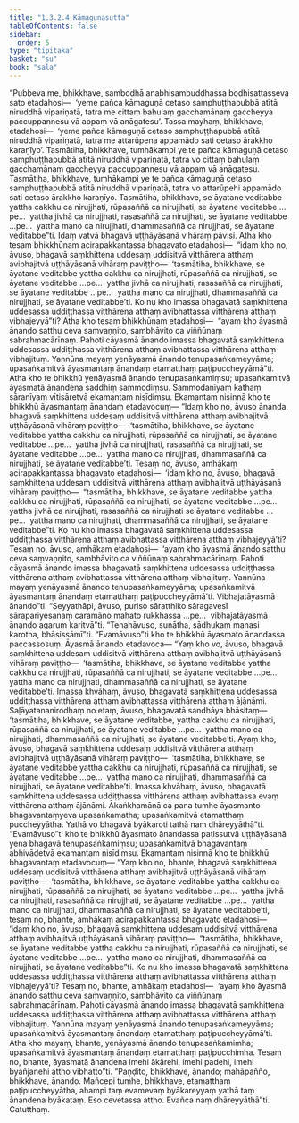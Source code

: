 ```yaml
---
title: "1.3.2.4 Kāmaguṇasutta"
tableOfContents: false
sidebar:
  order: 5
type: "tipitaka"
basket: "su"
book: "sala"
---
```



<DynamicBreadcrumb />

<Division number="117" book="sala" bookNo="13" page="317">

<Paragraph number="637" book="sala">
“Pubbeva me, bhikkhave, sambodhā anabhisambuddhassa bodhisattasseva sato etadahosi—  ‘yeme pañca kāmaguṇā cetaso samphuṭṭhapubbā atītā niruddhā vipariṇatā, tatra me cittaṃ bahulaṃ gacchamānaṃ gaccheyya paccuppannesu vā appaṃ vā anāgatesu’. Tassa mayhaṃ, bhikkhave, etadahosi—  ‘yeme pañca kāmaguṇā cetaso samphuṭṭhapubbā atītā niruddhā vipariṇatā, tatra me attarūpena appamādo sati cetaso ārakkho karaṇīyo’. Tasmātiha, bhikkhave, tumhākampi ye te pañca kāmaguṇā cetaso samphuṭṭhapubbā atītā niruddhā vipariṇatā, tatra vo cittaṃ bahulaṃ gacchamānaṃ gaccheyya paccuppannesu vā appaṃ vā anāgatesu. Tasmātiha, bhikkhave, tumhākampi ye te pañca kāmaguṇā cetaso samphuṭṭhapubbā atītā niruddhā vipariṇatā, tatra vo attarūpehi appamādo sati cetaso ārakkho karaṇīyo. Tasmātiha, bhikkhave, se āyatane veditabbe yattha cakkhu ca nirujjhati, rūpasaññā ca nirujjhati, se āyatane veditabbe …pe…  yattha jivhā ca nirujjhati, rasasaññā ca nirujjhati, se āyatane veditabbe …pe…  yattha mano ca nirujjhati, dhammasaññā ca nirujjhati, se āyatane veditabbe”ti. Idaṃ vatvā bhagavā uṭṭhāyāsanā vihāraṃ pāvisi.
</Paragraph>

<Paragraph number="638" book="sala">
Atha kho tesaṃ bhikkhūnaṃ acirapakkantassa bhagavato etadahosi—  “idaṃ kho no, āvuso, bhagavā saṃkhittena uddesaṃ uddisitvā vitthārena atthaṃ avibhajitvā uṭṭhāyāsanā vihāraṃ paviṭṭho—  ‘tasmātiha, bhikkhave, se āyatane veditabbe yattha cakkhu ca nirujjhati, rūpasaññā ca nirujjhati, se āyatane veditabbe …pe…  yattha jivhā ca nirujjhati, rasasaññā ca nirujjhati, se āyatane veditabbe …pe…  yattha mano ca nirujjhati, dhammasaññā ca nirujjhati, se āyatane veditabbe’ti. Ko nu kho imassa bhagavatā saṃkhittena uddesassa uddiṭṭhassa vitthārena atthaṃ avibhattassa vitthārena atthaṃ vibhajeyyā”ti?
</Paragraph>

<Paragraph number="639" book="sala">
Atha kho tesaṃ bhikkhūnaṃ etadahosi—  “ayaṃ kho āyasmā ānando satthu ceva saṃvaṇṇito, sambhāvito ca viññūnaṃ sabrahmacārīnaṃ. Pahoti cāyasmā ānando imassa bhagavatā saṃkhittena uddesassa uddiṭṭhassa vitthārena atthaṃ avibhattassa vitthārena atthaṃ vibhajituṃ. Yannūna mayaṃ yenāyasmā ānando tenupasaṅkameyyāma; upasaṅkamitvā āyasmantaṃ ānandaṃ etamatthaṃ paṭipuccheyyāmā”ti.
</Paragraph>

<Paragraph number="640" book="sala">
Atha kho te bhikkhū yenāyasmā ānando tenupasaṅkamiṃsu; upasaṅkamitvā āyasmatā ānandena saddhiṃ sammodiṃsu. Sammodanīyaṃ kathaṃ sāraṇīyaṃ vītisāretvā ekamantaṃ nisīdiṃsu. Ekamantaṃ nisinnā kho te bhikkhū āyasmantaṃ ānandaṃ etadavocuṃ—
</Paragraph>

<Paragraph number="641" book="sala">
“Idaṃ kho no, āvuso ānanda, bhagavā saṃkhittena uddesaṃ uddisitvā vitthārena atthaṃ avibhajitvā uṭṭhāyāsanā vihāraṃ paviṭṭho—  ‘tasmātiha, bhikkhave, se āyatane veditabbe yattha cakkhu ca nirujjhati, rūpasaññā ca nirujjhati, se āyatane veditabbe …pe…  yattha jivhā ca nirujjhati, rasasaññā ca nirujjhati, se āyatane veditabbe …pe…  yattha mano ca nirujjhati, dhammasaññā ca nirujjhati, se āyatane veditabbe’ti. Tesaṃ no, āvuso, amhākaṃ acirapakkantassa bhagavato etadahosi—  ‘idaṃ kho no, āvuso, bhagavā saṃkhittena uddesaṃ uddisitvā vitthārena atthaṃ avibhajitvā uṭṭhāyāsanā vihāraṃ paviṭṭho—  “tasmātiha, bhikkhave, se āyatane veditabbe yattha cakkhu ca nirujjhati, rūpasaññā ca nirujjhati, se āyatane veditabbe …pe…  yattha jivhā ca nirujjhati, rasasaññā ca nirujjhati se āyatane veditabbe …pe…  yattha mano ca nirujjhati, dhammasaññā ca nirujjhati, se āyatane veditabbe”ti. Ko nu kho imassa bhagavatā saṃkhittena uddesassa uddiṭṭhassa vitthārena atthaṃ avibhattassa vitthārena atthaṃ vibhajeyyā’ti? Tesaṃ no, āvuso, amhākaṃ etadahosi—  ‘ayaṃ kho āyasmā ānando satthu ceva saṃvaṇṇito, sambhāvito ca viññūnaṃ sabrahmacārīnaṃ. Pahoti cāyasmā ānando imassa bhagavatā saṃkhittena uddesassa uddiṭṭhassa vitthārena atthaṃ avibhattassa vitthārena atthaṃ vibhajituṃ. Yannūna mayaṃ yenāyasmā ānando tenupasaṅkameyyāma; upasaṅkamitvā āyasmantaṃ ānandaṃ etamatthaṃ paṭipuccheyyāmā’ti. Vibhajatāyasmā ānando”ti.
</Paragraph>

<Paragraph number="642" book="sala">
“Seyyathāpi, āvuso, puriso sāratthiko sāragavesī sārapariyesanaṃ caramāno mahato rukkhassa …pe…  vibhajatāyasmā ānando agaruṃ karitvā”ti.
</Paragraph>

<Paragraph number="643" book="sala">
“Tenahāvuso, suṇātha, sādhukaṃ manasi karotha, bhāsissāmī”ti. “Evamāvuso”ti kho te bhikkhū āyasmato ānandassa paccassosuṃ. Āyasmā ānando etadavoca—
</Paragraph>

<Paragraph number="644" book="sala">
“Yaṃ kho vo, āvuso, bhagavā saṃkhittena uddesaṃ uddisitvā vitthārena atthaṃ avibhajitvā uṭṭhāyāsanā vihāraṃ paviṭṭho—  ‘tasmātiha, bhikkhave, se āyatane veditabbe yattha cakkhu ca nirujjhati, rūpasaññā ca nirujjhati, se āyatane veditabbe …pe…  yattha mano ca nirujjhati, dhammasaññā ca nirujjhati, se āyatane veditabbe’ti. Imassa khvāhaṃ, āvuso, bhagavatā saṃkhittena uddesassa uddiṭṭhassa vitthārena atthaṃ avibhattassa vitthārena atthaṃ ājānāmi. Saḷāyatananirodhaṃ no etaṃ, āvuso, bhagavatā sandhāya bhāsitaṃ—  ‘tasmātiha, bhikkhave, se āyatane veditabbe, yattha cakkhu ca nirujjhati, rūpasaññā ca nirujjhati, se āyatane veditabbe …pe…  yattha mano ca nirujjhati, dhammasaññā ca nirujjhati, se āyatane veditabbe’ti. Ayaṃ kho, āvuso, bhagavā saṃkhittena uddesaṃ uddisitvā vitthārena atthaṃ avibhajitvā uṭṭhāyāsanā vihāraṃ paviṭṭho—  ‘tasmātiha, bhikkhave, se āyatane veditabbe yattha cakkhu ca nirujjhati, rūpasaññā ca nirujjhati, se āyatane veditabbe …pe…  yattha mano ca nirujjhati, dhammasaññā ca nirujjhati, se āyatane veditabbe’ti. Imassa khvāhaṃ, āvuso, bhagavatā saṃkhittena uddesassa uddiṭṭhassa vitthārena atthaṃ avibhattassa evaṃ vitthārena atthaṃ ājānāmi. Ākaṅkhamānā ca pana tumhe āyasmanto bhagavantaṃyeva upasaṅkamatha; upasaṅkamitvā etamatthaṃ puccheyyātha. Yathā vo bhagavā byākaroti tathā naṃ dhāreyyāthā”ti.
</Paragraph>

<Paragraph number="645" book="sala">
“Evamāvuso”ti kho te bhikkhū āyasmato ānandassa paṭissutvā uṭṭhāyāsanā yena bhagavā tenupasaṅkamiṃsu; upasaṅkamitvā bhagavantaṃ abhivādetvā ekamantaṃ nisīdiṃsu. Ekamantaṃ nisinnā kho te bhikkhū bhagavantaṃ etadavocuṃ—
</Paragraph>

<Paragraph number="646" book="sala">
“Yaṃ kho no, bhante, bhagavā saṃkhittena uddesaṃ uddisitvā vitthārena atthaṃ avibhajitvā uṭṭhāyāsanā vihāraṃ paviṭṭho—  ‘tasmātiha, bhikkhave, se āyatane veditabbe yattha cakkhu ca nirujjhati, rūpasaññā ca nirujjhati, se āyatane veditabbe …pe…  yattha jivhā ca nirujjhati, rasasaññā ca nirujjhati, se āyatane veditabbe …pe…  yattha mano ca nirujjhati, dhammasaññā ca nirujjhati, se āyatane veditabbe’ti, tesaṃ no, bhante, amhākaṃ acirapakkantassa bhagavato etadahosi—  ‘idaṃ kho no, āvuso, bhagavā saṃkhittena uddesaṃ uddisitvā vitthārena atthaṃ avibhajitvā uṭṭhāyāsanā vihāraṃ paviṭṭho—  “tasmātiha, bhikkhave, se āyatane veditabbe yattha cakkhu ca nirujjhati, rūpasaññā ca nirujjhati, se āyatane veditabbe …pe…  yattha mano ca nirujjhati, dhammasaññā ca nirujjhati, se āyatane veditabbe”ti. Ko nu kho imassa bhagavatā saṃkhittena uddesassa uddiṭṭhassa vitthārena atthaṃ avibhattassa vitthārena atthaṃ vibhajeyyā’ti? Tesaṃ no, bhante, amhākaṃ etadahosi—  ‘ayaṃ kho āyasmā ānando satthu ceva saṃvaṇṇito, sambhāvito ca viññūnaṃ sabrahmacārīnaṃ. Pahoti cāyasmā ānando imassa bhagavatā saṃkhittena uddesassa uddiṭṭhassa vitthārena atthaṃ avibhattassa vitthārena atthaṃ vibhajituṃ. Yannūna mayaṃ yenāyasmā ānando tenupasaṅkameyyāma; upasaṅkamitvā āyasmantaṃ ānandaṃ etamatthaṃ paṭipuccheyyāmā’ti. Atha kho mayaṃ, bhante, yenāyasmā ānando tenupasaṅkamimha; upasaṅkamitvā āyasmantaṃ ānandaṃ etamatthaṃ paṭipucchimha. Tesaṃ no, bhante, āyasmatā ānandena imehi ākārehi, imehi padehi, imehi byañjanehi attho vibhatto”ti.
</Paragraph>

<Paragraph number="647" book="sala">
“Paṇḍito, bhikkhave, ānando; mahāpañño, bhikkhave, ānando. Mañcepi tumhe, bhikkhave, etamatthaṃ paṭipuccheyyātha, ahampi taṃ evamevaṃ byākareyyaṃ yathā taṃ ānandena byākataṃ. Eso cevetassa attho. Evañca naṃ dhāreyyāthā”ti.

</Paragraph>
</Division>

<Paragraph number="648" type="center" book="sala">
Catutthaṃ.
</Paragraph>